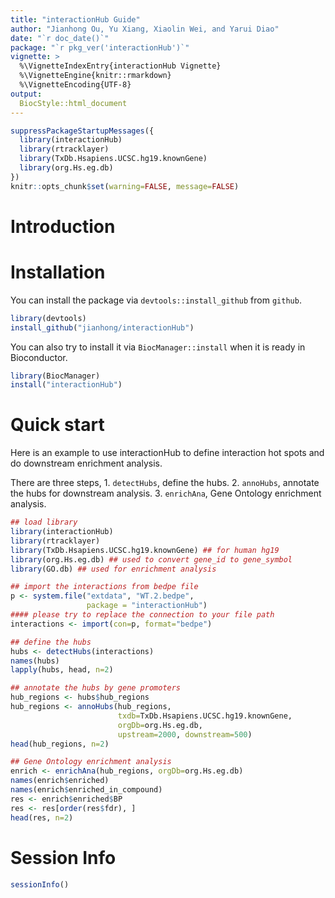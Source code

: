 ```yaml
---
title: "interactionHub Guide"
author: "Jianhong Ou, Yu Xiang, Xiaolin Wei, and Yarui Diao"
date: "`r doc_date()`"
package: "`r pkg_ver('interactionHub')`"
vignette: >
  %\VignetteIndexEntry{interactionHub Vignette}
  %\VignetteEngine{knitr::rmarkdown}
  %\VignetteEncoding{UTF-8}
output:
  BiocStyle::html_document
---
```


```r
suppressPackageStartupMessages({
  library(interactionHub)
  library(rtracklayer)
  library(TxDb.Hsapiens.UCSC.hg19.knownGene) 
  library(org.Hs.eg.db)
})
knitr::opts_chunk$set(warning=FALSE, message=FALSE)
```

# Introduction
 
# Installation
You can install the package via `devtools::install_github` from `github`.
```r
library(devtools)
install_github("jianhong/interactionHub")
```

You can also try to install it via `BiocManager::install` when it is ready in Bioconductor.
```r
library(BiocManager)
install("interactionHub")
```

# Quick start
Here is an example to use interactionHub to define interaction hot
spots and do downstream enrichment analysis.

There are three steps, 
1. `detectHubs`, define the hubs.
2. `annoHubs`, annotate the hubs for downstream analysis.
3. `enrichAna`, Gene Ontology enrichment analysis.

```r
## load library
library(interactionHub)
library(rtracklayer)
library(TxDb.Hsapiens.UCSC.hg19.knownGene) ## for human hg19
library(org.Hs.eg.db) ## used to convert gene_id to gene_symbol
library(GO.db) ## used for enrichment analysis

## import the interactions from bedpe file
p <- system.file("extdata", "WT.2.bedpe",
                 package = "interactionHub")
#### please try to replace the connection to your file path
interactions <- import(con=p, format="bedpe")

## define the hubs
hubs <- detectHubs(interactions)
names(hubs)
lapply(hubs, head, n=2)

## annotate the hubs by gene promoters
hub_regions <- hubs$hub_regions
hub_regions <- annoHubs(hub_regions,
                        txdb=TxDb.Hsapiens.UCSC.hg19.knownGene,
                        orgDb=org.Hs.eg.db,
                        upstream=2000, downstream=500)
head(hub_regions, n=2)

## Gene Ontology enrichment analysis
enrich <- enrichAna(hub_regions, orgDb=org.Hs.eg.db)
names(enrich$enriched)
names(enrich$enriched_in_compound)
res <- enrich$enriched$BP
res <- res[order(res$fdr), ]
head(res, n=2)
```

# Session Info
```r
sessionInfo()
```

